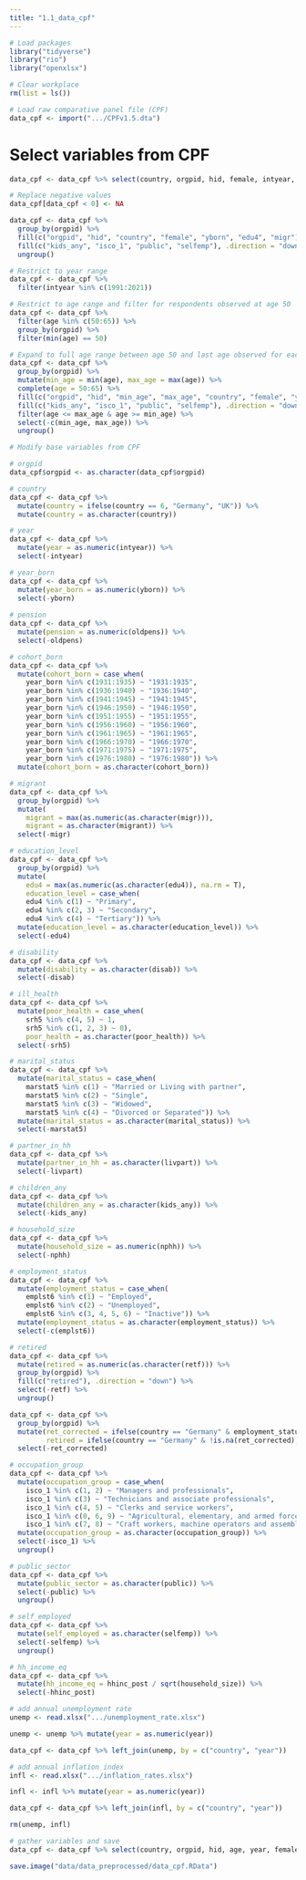 ```yaml
---
title: "1.1_data_cpf"
---
```


```r
# Load packages
library("tidyverse")
library("rio")
library("openxlsx")

# Clear workplace
rm(list = ls())

# Load raw comparative panel file (CPF)
data_cpf <- import(".../CPFv1.5.dta")

```

# Select variables from CPF
```r
data_cpf <- data_cpf %>% select(country, orgpid, hid, female, intyear, yborn, age, retf, oldpens, edu4, marstat5, kids_any, nphh, livpart, isco_1, public, selfemp, hhinc_post, disab, chron, srh5, sathlth5, migr, emplst6) %>% arrange(orgpid, age)

# Replace negative values
data_cpf[data_cpf < 0] <- NA

data_cpf <- data_cpf %>%
  group_by(orgpid) %>%
  fill(c("orgpid", "hid", "country", "female", "yborn", "edu4", "migr"), .direction = "downup") %>%
  fill(c("kids_any", "isco_1", "public", "selfemp"), .direction = "down") %>%
  ungroup()

# Restrict to year range
data_cpf <- data_cpf %>% 
  filter(intyear %in% c(1991:2021))

# Restrict to age range and filter for respondents observed at age 50
data_cpf <- data_cpf %>% 
  filter(age %in% c(50:65)) %>% 
  group_by(orgpid) %>% 
  filter(min(age) == 50)

# Expand to full age range between age 50 and last age observed for each respondent
data_cpf <- data_cpf %>%
  group_by(orgpid) %>%
  mutate(min_age = min(age), max_age = max(age)) %>%
  complete(age = 50:65) %>%
  fill(c("orgpid", "hid", "min_age", "max_age", "country", "female", "yborn", "edu4", "migr"), .direction = "downup") %>%
  fill(c("kids_any", "isco_1", "public", "selfemp"), .direction = "down") %>%
  filter(age <= max_age & age >= min_age) %>%
  select(-c(min_age, max_age)) %>%
  ungroup()

```

```r
# Modify base variables from CPF

# orgpid
data_cpf$orgpid <- as.character(data_cpf$orgpid)

# country
data_cpf <- data_cpf %>%
  mutate(country = ifelse(country == 6, "Germany", "UK")) %>%
  mutate(country = as.character(country))

# year
data_cpf <- data_cpf %>%
  mutate(year = as.numeric(intyear)) %>%
  select(-intyear)

# year_born
data_cpf <- data_cpf %>%
  mutate(year_born = as.numeric(yborn)) %>%
  select(-yborn)
  
# pension
data_cpf <- data_cpf %>%
  mutate(pension = as.numeric(oldpens)) %>%
  select(-oldpens)

# cohort_born
data_cpf <- data_cpf %>%
  mutate(cohort_born = case_when(
    year_born %in% c(1931:1935) ~ "1931:1935",
    year_born %in% c(1936:1940) ~ "1936:1940",
    year_born %in% c(1941:1945) ~ "1941:1945",
    year_born %in% c(1946:1950) ~ "1946:1950",
    year_born %in% c(1951:1955) ~ "1951:1955",
    year_born %in% c(1956:1960) ~ "1956:1960",
    year_born %in% c(1961:1965) ~ "1961:1965",
    year_born %in% c(1966:1970) ~ "1966:1970",
    year_born %in% c(1971:1975) ~ "1971:1975",
    year_born %in% c(1976:1980) ~ "1976:1980")) %>%
  mutate(cohort_born = as.character(cohort_born))

# migrant
data_cpf <- data_cpf %>%
  group_by(orgpid) %>%
  mutate(
    migrant = max(as.numeric(as.character(migr))),
    migrant = as.character(migrant)) %>%
  select(-migr)

# education_level
data_cpf <- data_cpf %>%
  group_by(orgpid) %>%
  mutate(
    edu4 = max(as.numeric(as.character(edu4)), na.rm = T),
    education_level = case_when(
    edu4 %in% c(1) ~ "Primary",
    edu4 %in% c(2, 3) ~ "Secondary",
    edu4 %in% c(4) ~ "Tertiary")) %>%
  mutate(education_level = as.character(education_level)) %>%
  select(-edu4)

# disability
data_cpf <- data_cpf %>%
  mutate(disability = as.character(disab)) %>%
  select(-disab)

# ill_health
data_cpf <- data_cpf %>%
  mutate(poor_health = case_when(
    srh5 %in% c(4, 5) ~ 1,
    srh5 %in% c(1, 2, 3) ~ 0),
    poor_health = as.character(poor_health)) %>%
  select(-srh5)

# marital_status
data_cpf <- data_cpf %>%
  mutate(marital_status = case_when(
    marstat5 %in% c(1) ~ "Married or Living with partner",
    marstat5 %in% c(2) ~ "Single",
    marstat5 %in% c(3) ~ "Widowed",
    marstat5 %in% c(4) ~ "Divorced or Separated")) %>%
  mutate(marital_status = as.character(marital_status)) %>%
  select(-marstat5)

# partner_in_hh
data_cpf <- data_cpf %>%
  mutate(partner_in_hh = as.character(livpart)) %>%
  select(-livpart)

# children_any
data_cpf <- data_cpf %>%
  mutate(children_any = as.character(kids_any)) %>%
  select(-kids_any)

# household_size
data_cpf <- data_cpf %>%
  mutate(household_size = as.numeric(nphh)) %>%
  select(-nphh)

# employment_status
data_cpf <- data_cpf %>%
  mutate(employment_status = case_when(
    emplst6 %in% c(1) ~ "Employed",
    emplst6 %in% c(2) ~ "Unemployed",
    emplst6 %in% c(3, 4, 5, 6) ~ "Inactive")) %>%
  mutate(employment_status = as.character(employment_status)) %>%
  select(-c(emplst6))

# retired
data_cpf <- data_cpf %>%
  mutate(retired = as.numeric(as.character(retf))) %>%
  group_by(orgpid) %>%
  fill(c("retired"), .direction = "down") %>%
  select(-retf) %>%
  ungroup()

data_cpf <- data_cpf %>%
  group_by(orgpid) %>%
  mutate(ret_corrected = ifelse(country == "Germany" & employment_status != "Employed" & lead(pension, 1) == 1, 1, retired),
         retired = ifelse(country == "Germany" & !is.na(ret_corrected), ret_corrected, retired)) %>%
  select(-ret_corrected)

# occupation_group
data_cpf <- data_cpf %>%
  mutate(occupation_group = case_when(
    isco_1 %in% c(1, 2) ~ "Managers and professionals",
    isco_1 %in% c(3) ~ "Technicians and associate professionals",
    isco_1 %in% c(4, 5) ~ "Clerks and service workers",
    isco_1 %in% c(0, 6, 9) ~ "Agricultural, elementary, and armed forces occupations",
    isco_1 %in% c(7, 8) ~ "Craft workers, machine operators and assemblers")) %>%
  mutate(occupation_group = as.character(occupation_group)) %>%
  select(-isco_1) %>%
  ungroup()

# public_sector
data_cpf <- data_cpf %>%
  mutate(public_sector = as.character(public)) %>%
  select(-public) %>%
  ungroup()

# self_employed
data_cpf <- data_cpf %>%
  mutate(self_employed = as.character(selfemp)) %>%
  select(-selfemp) %>%
  ungroup()

# hh_income_eq
data_cpf <- data_cpf %>%
  mutate(hh_income_eq = hhinc_post / sqrt(household_size)) %>%
  select(-hhinc_post)

```

```r
# add annual unemployment rate
unemp <- read.xlsx(".../unemployment_rate.xlsx")

unemp <- unemp %>% mutate(year = as.numeric(year))

data_cpf <- data_cpf %>% left_join(unemp, by = c("country", "year"))

# add annual inflation index
infl <- read.xlsx(".../inflation_rates.xlsx")

infl <- infl %>% mutate(year = as.numeric(year))

data_cpf <- data_cpf %>% left_join(infl, by = c("country", "year"))

rm(unemp, infl)

```

```r
# gather variables and save
data_cpf <- data_cpf %>% select(country, orgpid, hid, age, year, female, year_born, cohort_born, retired, migrant, education_level, marital_status, partner_in_hh, children_any, household_size, poor_health, employment_status, hh_income_eq, occupation_group, public_sector, self_employed, unemployment_rate, inflation_rate)

```

```r
save.image("data/data_preprocessed/data_cpf.RData")

```
